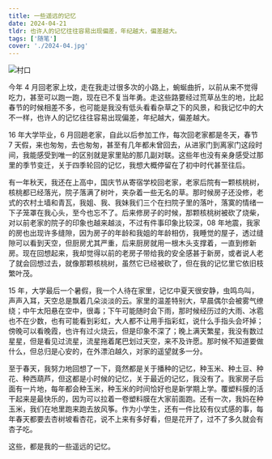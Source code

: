 ```yaml
---
title: 一些遥远的记忆
date: 2024-04-21
tldr: 也许人的记忆往往容易出现偏差，年纪越大，偏差越大。
tags: ['随笔']
cover: './2024-04.jpg'
---
```



<img class="rounded-md" src={Image.src} alt="村口" />

今年 4 月回老家上坟，走在我走过很多次的小路上，蜿蜒曲折，以前从来不觉得吃力，甚至可以跑一跑，现在已不复当年勇。走这些路要经过荒草丛生的地，比起春节的时候相差不多，也可能是我没有低头看看杂草之下的风景，和我记忆中的大不一样，也许人的记忆往往容易出现偏差，年纪越大，偏差越大。

16 年大学毕业，6 月回趟老家，自此以后参加工作，每次回老家都是冬天，春节 7 天假，来也匆匆，去也匆匆，甚至有几年都未曾回去，从进家门到离家门这段时间，我能感受到唯一的区别就是家里贴的那几副对联。这些年也没有亲身感受过那里的季节变迁，关于四季轮回的记忆，我想大概停留在了初中时代甚至往后。

有一年秋天，我还在上高中，国庆节从寄宿学校回老家，老家后院有一颗核桃树，核桃都已经落光，院子落满了树叶，夹杂着一些无名的草。那时候房子还没修，老式的农村土墙和青瓦，我姐、我、我妹我们三个在扫院子里的落叶，落寞的情绪一下子笼罩在我心头，至今也忘不了。后来修房子的时候，那颗核桃树被砍了烧柴，对以前老家的院子的印象也越来越淡，不过有件事印象比较深，08 年地震，我家的房也出现许多缝隙，因为房子的年龄和我姐的年龄相仿，我睡觉的屋子，透过缝隙可以看到天空，但厨房尤其严重，后来厨房就用一根木头支撑着，一直到修新房。现在回想起来，我却觉得以前的老房子带给我的安全感甚于新房，或者说人老了就会回想过去，就像那颗核桃树，虽然它已经被砍了，但在我的记忆里它依旧枝繁叶茂。

15 年，大学最后一个暑假，我一个人待在家里，记忆中夏天很安静，虫鸣鸟叫，声声入耳，天空总是飘着几朵淡淡的云。家里的温差特别大，早晨偶尔会被雾气缭绕；中午太阳悬在空中，很毒；下午可能随时会下雨，那时候经历过的大雨、冰雹也不在少数，也有可能看到彩虹，大人都不让用手指彩虹，说什么手指头会坏掉；傍晚可以看晚霞，也许有过火烧云，但是印象不深了；晚上满天繁星，我没有数过星星，但是看见过流星，流星拖着尾巴划过天空，来不及许愿。那时候不知道要做什么，但总归是心安的，在外漂泊越久，对家的遥望就多一分。

至于春天，我努力地回想了一下，竟然都是关于播种的记忆，种玉米、种土豆、种花、种西葫芦，但这都是小时候的记忆，关于最近的记忆，我没有了。我家房子后面有一片地，每年都会种玉米，种玉米的时间恰好也是新学期上学。覆塑料膜的活干起来是最快乐的，因为可以拉着一卷塑料膜在大家前面跑。还有一次，我妈在种玉米，我们在地里跑来跑去放风筝。作为小学生，还有一件比较有仪式感的事，每年春天都要去杏树坡看杏花，说不上来有多好看，但是花开了，过不了多久就会有杏子吃。

这些，都是我的一些遥远的记忆。
